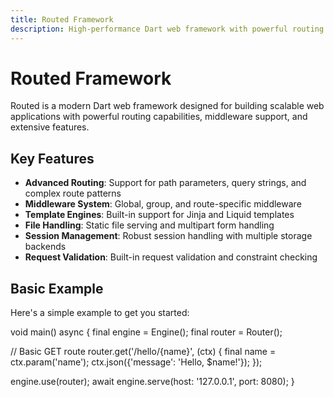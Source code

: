 ```yaml
---
title: Routed Framework
description: High-performance Dart web framework with powerful routing capabilities
---
```


# Routed Framework

Routed is a modern Dart web framework designed for building scalable web applications with powerful routing capabilities, middleware support, and extensive features.

## Key Features

- **Advanced Routing**: Support for path parameters, query strings, and complex route patterns
- **Middleware System**: Global, group, and route-specific middleware
- **Template Engines**: Built-in support for Jinja and Liquid templates
- **File Handling**: Static file serving and multipart form handling
- **Session Management**: Robust session handling with multiple storage backends
- **Request Validation**: Built-in request validation and constraint checking

## Basic Example

Here's a simple example to get you started:



void main() async {
  final engine = Engine();
  final router = Router();

  // Basic GET route
  router.get('/hello/{name}', (ctx) {
    final name = ctx.param('name');
    ctx.json({'message': 'Hello, $name!'});
  });

  engine.use(router);
  await engine.serve(host: '127.0.0.1', port: 8080);
}

